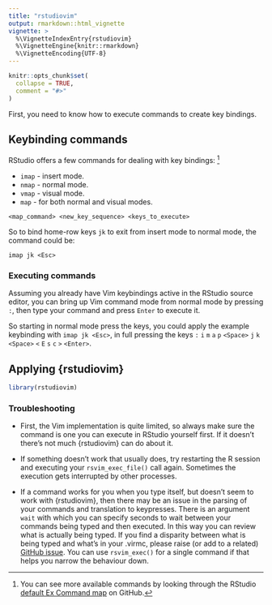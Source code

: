 ```yaml
---
title: "rstudiovim"
output: rmarkdown::html_vignette
vignette: >
  %\VignetteIndexEntry{rstudiovim}
  %\VignetteEngine{knitr::rmarkdown}
  %\VignetteEncoding{UTF-8}
---
```


```r
knitr::opts_chunk$set(
  collapse = TRUE,
  comment = "#>"
)
```

First, you need to know how to execute commands to create key bindings.

## Keybinding commands

RStudio offers a few commands for dealing with key bindings:
^[You can see more available commands by looking through the RStudio 
[default Ex Command map](https://github.com/rstudio/rstudio/blob/4f7063b13bb0bae8377639a36d3ff4b7626de6e3/src/gwt/src/org/rstudio/studio/client/workbench/views/source/editors/text/ace/keybinding-vim-uncompressed.js#L991C7-L991C26) on GitHub.]

- `imap` - insert mode.
- `nmap` - normal mode.
- `vmap` - visual mode.
- `map`  - for both normal and visual modes. 

`<map_command> <new_key_sequence> <keys_to_execute>`

So to bind home-row keys `jk` to exit from insert mode to normal mode, the 
command could be:

`imap jk <Esc>` 

### Executing commands

Assuming you already have Vim keybindings active in the RStudio source editor,
you can bring up Vim command mode from normal mode by pressing `:`, then type
your command and press `Enter` to execute it.

So starting in normal mode press the keys, you could apply the example
keybinding with `imap jk <Esc>`, in full pressing the keys `:` `i` `m` `a` `p`
`<Space>` `j` `k` `<Space>` `<` `E` `s` `c` `>` `<Enter>`.

## Applying {rstudiovim}

```r
library(rstudiovim)
```

### Troubleshooting

- First, the Vim implementation is quite limited, so always make sure the command
is one you can execute in RStudio yourself first. If it doesn't there's not much
{rstudiovim} can do about it.

- If something doesn't work that usually does, try restarting the R session and
executing your `rsvim_exec_file()` call again. Sometimes the execution gets 
interrupted by other processes.

- If a command works for you when you type itself, but doesn't seem to work with
{rstudiovim}, then there may be an issue in the parsing of your commands and 
translation to keypresses. There is an argument `wait` with which you can specify
seconds to wait between your commands being typed and then executed. In this way
you can review what is actually being typed. If you find a disparity between what
is being typed and what's in your .virmc, please raise (or add to a related) 
[GitHub issue](https://github.com/davidfoord1/rstudiovim/issues). You can use
`rsvim_exec()` for a single command if that helps you narrow the behaviour down.
